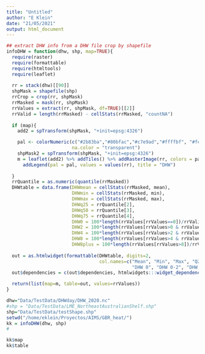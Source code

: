 ```yaml
---
title: "Untitled"
author: "E Klein"
date: "21/05/2021"
output: html_document
---
```



```r
## extract DHW info from a DHW file crop by shapefile
infoDHW = function(dhw, shp, map=TRUE){
  require(raster)
  require(formattable)
  require(htmltools)
  require(leaflet)
  
  rr = stack(dhw)[[90]]
  shpMask = shapefile(shp)
  rrCrop = crop(rr, shpMask)
  rrMasked = mask(rr, shpMask)
  rrValues = extract(rr, shpMask, df=TRUE)[[2]]
  rrValid = length(rrMasked) - cellStats(rrMasked, "countNA")
  
  if (map){
    add2 = spTransform(shpMask, "+init=epsg:4326")

    pal <- colorNumeric(c("#2b83ba","#80bfac","#c7e9ad","#ffffbf", "#fec980", "#f17c4a", "#d7191c"), values(rr),
                        na.color = "transparent")
    shpMask2 = spTransform(shpMask, "+init=epsg:4326")
    m = leaflet(add2) %>% addTiles() %>% addRasterImage(rr, colors = pal) %>% addPolygons(fill = FALSE) %>% 
      addLegend(pal = pal, values = values(rr), title = "DHW")
  
  }
  rrQuantile = as.numeric(quantile(rrMasked))
  DHWtable = data.frame(DHWmean = cellStats(rrMasked, mean),
                        DHWmin = cellStats(rrMasked, min),
                        DHWmax = cellStats(rrMasked, max),
                        DHWq25 = rrQuantile[2],
                        DHWq50 = rrQuantile[3],
                        DHWq75 = rrQuantile[4],
                        DHW0 = 100*length(rrValues[rrValues==0])/rrValid,
                        DHW2 = 100*length(rrValues[rrValues>0 & rrValues<=2])/rrValid,
                        DHW4 = 100*length(rrValues[rrValues>2 & rrValues<=4])/rrValid,
                        DHW8 = 100*length(rrValues[rrValues>4 & rrValues<=8])/rrValid,
                        DHW8plus = 100*length(rrValues[rrValues>8])/rrValid)
  
  out = as.htmlwidget(formattable(DHWtable, digits=2,
                                  col.names=c("Mean", "Min", "Max", "Q25", "Median", "Q75", 
                                              "DHW 0", "DHW 0-2", "DHW 2-4", "DHW 4-8", "DHW 8+")))
  out$dependencies = c(out$dependencies, htmlwidgets:::widget_dependencies("sparkline", "sparkline"))

  return(list(map=m, table=out, values=rrValues))
}

```


```r
dhw="Data/TestData/DHWday/DHW_2020.nc"
#shp = "Data/TestData/LME_NortheastAustralianShelf.shp"
shp="Data/TestData/testShape.shp"
setwd("/home/eklein/Proyectos/AIMS/GBR_heat/")
kk = infoDHW(dhw, shp)
# 

kk$map
kk$table
```

